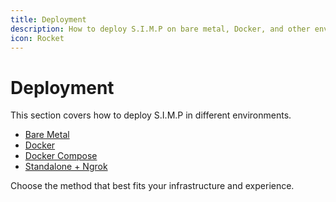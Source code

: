 ```yaml
---
title: Deployment
description: How to deploy S.I.M.P on bare metal, Docker, and other environments.
icon: Rocket
---
```


# Deployment

This section covers how to deploy S.I.M.P in different environments.

- [Bare Metal](./bare-metal.mdx)
- [Docker](./docker.mdx)
- [Docker Compose](./docker-compose.mdx)
- [Standalone + Ngrok](./standalone-ngrok.mdx)

Choose the method that best fits your infrastructure and experience.
